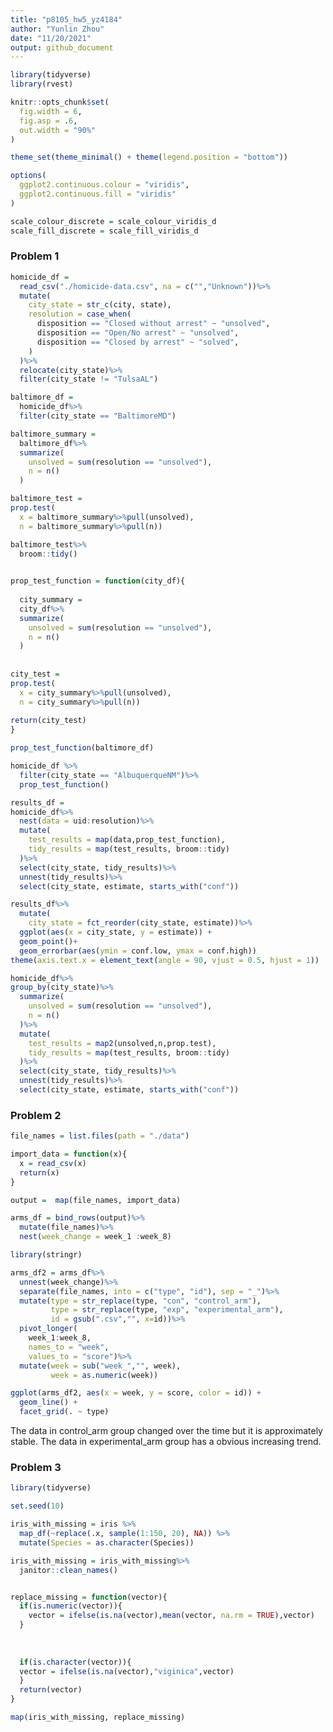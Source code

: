 ```yaml
---
title: "p8105_hw5_yz4184"
author: "Yunlin Zhou"
date: "11/20/2021"
output: github_document
---
```


```r
library(tidyverse)
library(rvest)

knitr::opts_chunk$set(
  fig.width = 6,
  fig.asp = .6,
  out.width = "90%"
)

theme_set(theme_minimal() + theme(legend.position = "bottom"))

options(
  ggplot2.continuous.colour = "viridis",
  ggplot2.continuous.fill = "viridis"
)

scale_colour_discrete = scale_colour_viridis_d
scale_fill_discrete = scale_fill_viridis_d
```


### Problem 1

```r
homicide_df = 
  read_csv("./homicide-data.csv", na = c("","Unknown"))%>%
  mutate(
    city_state = str_c(city, state),
    resolution = case_when(
      disposition == "Closed without arrest" ~ "unsolved",
      disposition == "Open/No arrest" ~ "unsolved",
      disposition == "Closed by arrest" ~ "solved",
    )
  )%>%
  relocate(city_state)%>%
  filter(city_state != "TulsaAL")
```

```r

baltimore_df = 
  homicide_df%>%
  filter(city_state == "BaltimoreMD")

baltimore_summary = 
  baltimore_df%>%
  summarize(
    unsolved = sum(resolution == "unsolved"),
    n = n()
  )

baltimore_test =   
prop.test(
  x = baltimore_summary%>%pull(unsolved),
  n = baltimore_summary%>%pull(n))

baltimore_test%>%
  broom::tidy()
  
```

```r
prop_test_function = function(city_df){
  
  city_summary = 
  city_df%>%
  summarize(
    unsolved = sum(resolution == "unsolved"),
    n = n()
  )
  
  
city_test =   
prop.test(
  x = city_summary%>%pull(unsolved),
  n = city_summary%>%pull(n))
  
return(city_test)
}

prop_test_function(baltimore_df)

homicide_df %>%
  filter(city_state == "AlbuquerqueNM")%>%
  prop_test_function()
```

```r
results_df = 
homicide_df%>%
  nest(data = uid:resolution)%>%
  mutate(
    test_results = map(data,prop_test_function),
    tidy_results = map(test_results, broom::tidy)
  )%>%
  select(city_state, tidy_results)%>%
  unnest(tidy_results)%>%
  select(city_state, estimate, starts_with("conf"))

```

```r
results_df%>%
  mutate(
    city_state = fct_reorder(city_state, estimate))%>%
  ggplot(aes(x = city_state, y = estimate)) +
  geom_point()+
  geom_errorbar(aes(ymin = conf.low, ymax = conf.high))
theme(axis.text.x = element_text(angle = 90, vjust = 0.5, hjust = 1))
```

```r
homicide_df%>%
group_by(city_state)%>%
  summarize(
    unsolved = sum(resolution == "unsolved"),
    n = n()
  )%>%
  mutate(
    test_results = map2(unsolved,n,prop.test),
    tidy_results = map(test_results, broom::tidy)
  )%>%
  select(city_state, tidy_results)%>%
  unnest(tidy_results)%>%
  select(city_state, estimate, starts_with("conf"))
```


### Problem 2

```r
file_names = list.files(path = "./data")
```


```r
import_data = function(x){
  x = read_csv(x)
  return(x)
}

output =  map(file_names, import_data)

arms_df = bind_rows(output)%>%
  mutate(file_names)%>%
  nest(week_change = week_1 :week_8)
```


```r
library(stringr)

arms_df2 = arms_df%>%
  unnest(week_change)%>%
  separate(file_names, into = c("type", "id"), sep = "_")%>%
  mutate(type = str_replace(type, "con", "control_arm"),
         type = str_replace(type, "exp", "experimental_arm"),
         id = gsub(".csv","", x=id))%>%
  pivot_longer(
    week_1:week_8,
    names_to = "week", 
    values_to = "score")%>%
  mutate(week = sub("week_","", week),
         week = as.numeric(week))

ggplot(arms_df2, aes(x = week, y = score, color = id)) + 
  geom_line() + 
  facet_grid(. ~ type)

```

The data in control_arm group  changed over the time but it is approximately stable. The data in experimental_arm group has a obvious increasing trend.

### Problem 3

```r
library(tidyverse)

set.seed(10)

iris_with_missing = iris %>% 
  map_df(~replace(.x, sample(1:150, 20), NA)) %>%
  mutate(Species = as.character(Species))

```

```r
iris_with_missing = iris_with_missing%>%
  janitor::clean_names()


replace_missing = function(vector){
  if(is.numeric(vector)){
    vector = ifelse(is.na(vector),mean(vector, na.rm = TRUE),vector)
  }
  
  
  
  if(is.character(vector)){
  vector = ifelse(is.na(vector),"viginica",vector)
  }
  return(vector)
}

map(iris_with_missing, replace_missing)
```

